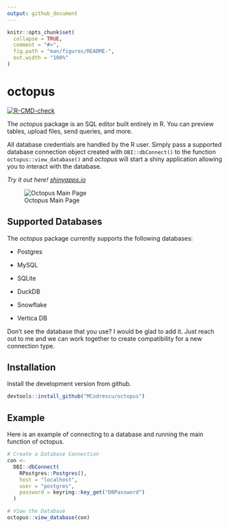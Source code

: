 ```yaml
---
output: github_document
---
```


<!-- README.md is generated from README.Rmd. Please edit that file -->

```r
knitr::opts_chunk$set(
  collapse = TRUE,
  comment = "#>",
  fig.path = "man/figures/README-",
  out.width = "100%"
)
```

# octopus

<!-- badges: start -->

[![R-CMD-check](https://github.com/MCodrescu/octopus/actions/workflows/R-CMD-check.yaml/badge.svg)](https://github.com/MCodrescu/octopus/actions/workflows/R-CMD-check.yaml)

<!-- badges: end -->

<!-- change -->

The *octopus* package is an SQL editor built entirely in R. You can preview tables, upload files, send queries, and more.

All database credentials are handled by the R user. Simply pass a supported database connection object created with `DBI::dbConnect()` to the function `octopus::view_database()` and *octopus* will start a shiny application allowing you to interact with the database.

*Try it out here! [shinyapps.io](https://zszxyy-marcus-codrescu.shinyapps.io/octopusconceptapp/)*

![Octopus Main Page](images/octopusMainPage2.png)

## Supported Databases

The *octopus* package currently supports the following databases:

-   Postgres

-   MySQL

-   SQLite

-   DuckDB

-   Snowflake

-   Vertica DB

Don't see the database that you use? I would be glad to add it. Just reach out to me and we can work together to create compatibility for a new connection type.

## Installation

Install the development version from github.

``` r
devtools::install_github("MCodrescu/octopus")
```

## Example

Here is an example of connecting to a database and running the main function of octopus.

```r
# Create a Database Connection
con <-
  DBI::dbConnect(
    RPostgres::Postgres(),
    host = "localhost",
    user = "postgres",
    password = keyring::key_get("DBPassword")
  )

# View the Database
octopus::view_database(con)

```
